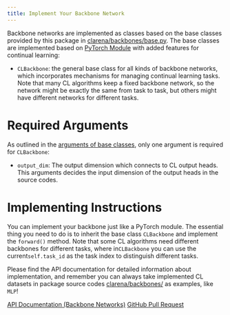 ```yaml
---
title: Implement Your Backbone Network
---
```


Backbone networks are implemented as classes based on the base classes provided by this package in [clarena/backbones/base.py](https://github.com/pengxiang-wang/continual-learning-arena/tree/main/clarena/backbones/base.py). The base classes are implemented based on [PyTorch Module](https://pytorch.org/docs/stable/generated/torch.nn.Module.html) with added features for continual learning:

- `CLBackbone`: the general base class for all kinds of backbone networks, which incorporates mechanisms for managing continual learning tasks. Note that many CL algorithms keep a fixed backbone network, so the network might be exactly the same from task to task, but others might have different networks for different tasks.

# Required Arguments

 As outlined in the [arguments of base classes](https://github.com/pengxiang-wang/continual-learning-arena/tree/main/clarena/backbones/base.py), only one argument is required for `CLBackbone`:

- `output_dim`: The output dimension which connects to CL output heads. This arguments decides the input dimension of the output heads in the source codes.

# Implementing Instructions

You can implement your backbone just like a PyTorch module. The essential thing you need to do is to inherit the base class `CLBackbone` and implement the `forward()` method. Note that some CL algorithms need different backbones for different tasks, where in`CLBackbone` you can use the current`self.task_id` as the task index to distinguish different tasks.

Please find the API documentation for detailed information about implementation, and remember you can always take implemented CL datasets in package source codes  [clarena/backbones/](https://github.com/pengxiang-wang/continual-learning-arena/tree/main/clarena/backbones/) as examples, like `MLP`!

::: { .text-center}
[API Documentation (Backbone Networks)](https://pengxiang-wang.com/projects/continual-learning-arena/docs/API-docs-by-pdoc/clarena/backbones.html){.btn .btn-secondary role="button"}
[GitHub Pull Request](https://github.com/pengxiang-wang/continual-learning-arena/pulls){.btn .btn-info role="button"}
:::

